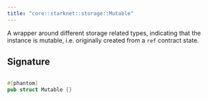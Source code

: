 ```yaml
---
title: "core::starknet::storage::Mutable"
---
```


A wrapper around different storage related types, indicating that the instance is mutable,
i.e. originally created from a `ref` contract state.



## Signature

```rust

#[phantom]
pub struct Mutable {}
```


